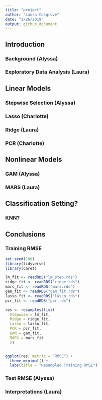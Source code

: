 ```yaml
---
title: "project"
author: "Laura Cosgrove"
date: "3/26/2019"
output: github_document
---
```

## Introduction
### Background (Alyssa)
### Exploratory Data Analysis (Laura)

## Linear Models

### Stepwise Selection (Alyssa)

### Lasso (Charlotte)

### Ridge (Laura)

### PCR (Charlotte)

## Nonlinear Models

### GAM (Alyssa)

### MARS (Laura)

## Classification Setting?

### KNN?

## Conclusions 

### Training RMSE

```r
set.seed(100)
library(tidyverse)
library(caret)

lm_fit <- readRDS("lm_step.rds")
ridge_fit <- readRDS("ridge.rds")
mars_fit <- readRDS("mars.rds")
gam_fit <- readRDS("gam_fit.rds")
lasso_fit <- readRDS("lasso.rds")
pcr_fit <- readRDS("pcr.rds")

res <- resamples(list(
  Stepwise = lm_fit,
  Ridge = ridge_fit,
  Lasso = lasso_fit,
  PCR = pcr_fit,
  GAM = gam_fit,
  MARS = mars_fit
  ))


ggplot(res, metric = "RMSE") +
  theme_minimal() +
  labs(title = "Resampled Training RMSE")
```


### Test RMSE (Alyssa)

### Interpretations (Laura)
